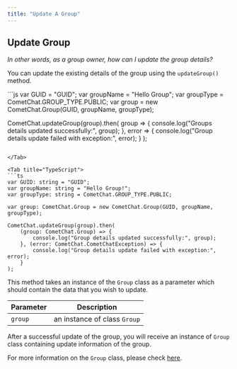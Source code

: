 ```yaml
---
title: "Update A Group"
---
```




## Update Group

*In other words, as a group owner, how can I update the group details?*

You can update the existing details of the group using the `updateGroup()` method.

<Tabs>
<Tab title="JavaScript">
```js
var GUID = "GUID";
var groupName = "Hello Group";
var groupType = CometChat.GROUP_TYPE.PUBLIC;
var group = new CometChat.Group(GUID, groupName, groupType);

CometChat.updateGroup(group).then(
  group => {
    console.log("Groups details updated successfully:", group);
  }, error => {
    console.log("Group details update failed with exception:", error);
  }
);
```

</Tab>

<Tab title="TypeScript">
```ts
var GUID: string = "GUID";
var groupName: string = "Hello Group!";
var groupType: string = CometChat.GROUP_TYPE.PUBLIC;

var group: CometChat.Group = new CometChat.Group(GUID, groupName, groupType);

CometChat.updateGroup(group).then(
    (group: CometChat.Group) => {
        console.log("Group details updated successfully:", group);
    }, (error: CometChat.CometChatException) => {
        console.log("Group details update failed with exception:", error);
    }
);
```

</Tab>

</Tabs>

This method takes an instance of the `Group` class as a parameter which should contain the data that you wish to update.

| Parameter | Description                  |
| --------- | ---------------------------- |
| `group`   | an instance of class `Group` |

After a successful update of the group, you will receive an instance of `Group` class containing update information of the group.

For more information on the `Group` class, please check [here](/sdk/ionic/3.0/groups-create-group#group-class).
